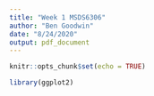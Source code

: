 ```yaml
---
title: "Week 1 MSDS6306"
author: "Ben Goodwin"
date: "8/24/2020"
output: pdf_document
---
```


```r
knitr::opts_chunk$set(echo = TRUE)
```

```r
library(ggplot2)


```

